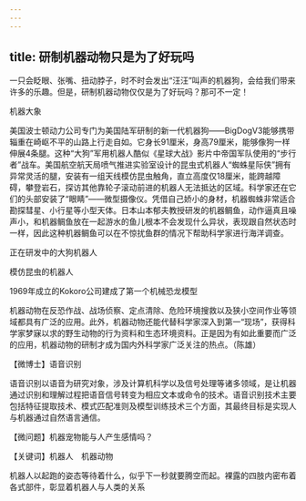 ```yaml
---
---
---
```

title: 研制机器动物只是为了好玩吗
---




一只会眨眼、张嘴、扭动脖子，时不时会发出“汪汪”叫声的机器狗，会给我们带来许多的乐趣。但是，研制机器动物仅仅是为了好玩吗？那可不一定！

机器大象



美国波士顿动力公司专门为美国陆军研制的新一代机器狗——BigDogV3能够携带辎重在崎岖不平的山路上行走自如。它身长91厘米，身高79厘米，能够像狗一样伸展4条腿。这种“大狗”军用机器人酷似《星球大战》影片中帝国军队使用的“步行者”战车。美国航空航天局喷气推进实验室设计的昆虫式机器人“蜘蛛星际侠”拥有异常灵活的腿，安装有一组天线模仿昆虫触角，直立高度仅18厘米，能跨越障碍，攀登岩石，探访其他靠轮子滚动前进的机器人无法抵达的区域。科学家还在它们的头部安装了“眼睛”——微型摄像仪。凭借自己娇小的身材，机器蜘蛛非常适合勘探彗星、小行星等小型天体。日本山本郁夫教授研发的机器鲷鱼，动作逼真且噪声小，和机器鲷鱼放在一起游水的鱼儿根本不会发现什么异状，表现跟自然状态时一样，因此这种机器鲷鱼可以在不惊扰鱼群的情况下帮助科学家进行海洋调查。

正在研发中的大狗机器人



模仿昆虫的机器人



1969年成立的Kokoro公司建成了第一个机械恐龙模型



机器动物在反恐作战、战场侦察、定点清除、危险环境搜救以及狭小空间作业等领域都具有广泛的应用。此外，机器动物还能代替科学家深入到第一“现场”，获得科学家梦寐以求的野生动物的行为资料和生态环境资料。正是因为有如此重要而广泛的应用，机器动物的研制才成为国内外科学家广泛关注的热点。（陈雄）





【微博士】语音识别

语音识别以语音为研究对象，涉及计算机科学以及信号处理等诸多领域，是让机器通过识别和理解过程把语音信号转变为相应文本或命令的技术。语音识别技术主要包括特征提取技术、模式匹配准则及模型训练技术三个方面，其最终目标是实现人与机器通过自然语言通信。

【微问题】机器宠物能与人产生感情吗？

【关键词】机器人　机器动物





机器人以起跑的姿态等待着什么，似乎下一秒就要腾空而起。裸露的四肢内密布着各式部件，彰显着机器人与人类的关系